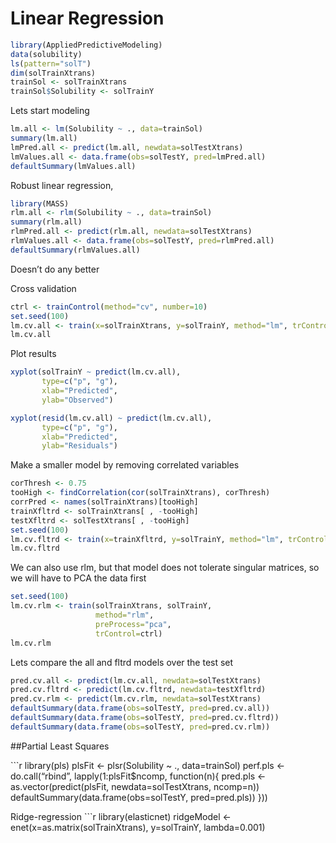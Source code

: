 Linear Regression
========================================================



```r
library(AppliedPredictiveModeling)
data(solubility)
ls(pattern="solT")
dim(solTrainXtrans)
trainSol <- solTrainXtrans
trainSol$Solubility <- solTrainY
```
Lets start modeling
```r
lm.all <- lm(Solubility ~ ., data=trainSol)
summary(lm.all)
lmPred.all <- predict(lm.all, newdata=solTestXtrans)
lmValues.all <- data.frame(obs=solTestY, pred=lmPred.all)
defaultSummary(lmValues.all)
```
Robust linear regression,
```r
library(MASS)
rlm.all <- rlm(Solubility ~ ., data=trainSol)
summary(rlm.all)
rlmPred.all <- predict(rlm.all, newdata=solTestXtrans)
rlmValues.all <- data.frame(obs=solTestY, pred=rlmPred.all)
defaultSummary(rlmValues.all)
```
Doesn't do any better

Cross validation
```r
ctrl <- trainControl(method="cv", number=10)
set.seed(100)
lm.cv.all <- train(x=solTrainXtrans, y=solTrainY, method="lm", trControl=ctrl)
lm.cv.all
```
Plot results
```r
xyplot(solTrainY ~ predict(lm.cv.all), 
       type=c("p", "g"),
       xlab="Predicted",
       ylab="Observed")

xyplot(resid(lm.cv.all) ~ predict(lm.cv.all),
       type=c("p", "g"),
       xlab="Predicted",
       ylab="Residuals")
```
Make a smaller model by removing correlated variables
```r
corThresh <- 0.75
tooHigh <- findCorrelation(cor(solTrainXtrans), corThresh)
corrPred <- names(solTrainXtrans)[tooHigh]
trainXfltrd <- solTrainXtrans[ , -tooHigh]
testXfltrd <- solTestXtrans[ , -tooHigh]
set.seed(100)
lm.cv.fltrd <- train(x=trainXfltrd, y=solTrainY, method="lm", trControl=ctrl)
lm.cv.fltrd
```
We can also use rlm, but that model does not tolerate singular matrices, so we will have to PCA the data 
first
```r
set.seed(100)
lm.cv.rlm <- train(solTrainXtrans, solTrainY,
                   method="rlm",
                   preProcess="pca",
                   trControl=ctrl)
lm.cv.rlm
```

Lets compare the all and fltrd models over the test set
```r
pred.cv.all <- predict(lm.cv.all, newdata=solTestXtrans)
pred.cv.fltrd <- predict(lm.cv.fltrd, newdata=testXfltrd)
pred.cv.rlm <- predict(lm.cv.rlm, newdata=solTestXtrans)
defaultSummary(data.frame(obs=solTestY, pred=pred.cv.all))
defaultSummary(data.frame(obs=solTestY, pred=pred.cv.fltrd))
defaultSummary(data.frame(obs=solTestY, pred=pred.cv.rlm))
```



##Partial Least Squares

```r
library(pls)
plsFit <- plsr(Solubility ~ ., data=trainSol)
perf.pls <- do.call("rbind", lapply(1:plsFit$ncomp, function(n){
                      pred.pls <- as.vector(predict(plsFit, newdata=solTestXtrans, ncomp=n))
                      defaultSummary(data.frame(obs=solTestY, pred=pred.pls))
                  }))

Ridge-regression
```r
library(elasticnet)
ridgeModel <- enet(x=as.matrix(solTrainXtrans), y=solTrainY, lambda=0.001)
